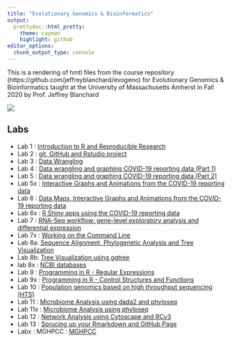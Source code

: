 ```yaml
---
title: "Evolutionary Genomics & Bioinformatics"
output:
  prettydoc::html_pretty:
    theme: cayman
    highlight: github
editor_options: 
  chunk_output_type: console
---
```


This is a rendering of hmtl files from the course repository  (https://github.com/jeffreyblanchard/evogeno) for Evolutionary Genomics & Bioinformatics taught at the University of Massachusetts Amherst in Fall 2020 by Prof. Jeffrey Blanchard

![](images/HF_portrait3.png)

## Labs

* Lab 1 : [Introduction to R and Reproducible Research](EvoGeno_Lab1.html)
* Lab 2 : [git, GitHub and Rstudio project](EvoGeno_Lab2_GitHub.html)
* Lab 3 : [Data Wrangling](EvoGeno_Lab3_Data_Wrangling.html)
* Lab 4 : [Data wrangling and graphing COVID-19 reporting data (Part 1)](EvoGeno_Lab4_covid.html)
* Lab 5 : [Data wrangling and graphing COVID-19 reporting data (Part 2)](EvoGeno_Lab5_covid.html)
* Lab 5x : [Interactive Graphs and Animations from the COVID-19 reporting data](EvoGeno_Lab5x_interactive_graphs.html)
* Lab 6 : [Data Maps, Interactive Graphs and Animations from the COVID-19 reporting data](EvoGeno_Lab6_maps.html)
* Lab 6x : [R Shiny apps using the COVID-19 reporting data](EvoGeno_Lab6x_Shiny.html)
* Lab 7 : [RNA-Seq workflow: gene-level exploratory analysis and differential expression](EvoGeno_Lab7_rnaseq.html)
* Lab 7x : [Working on the Command Line](EvoGeno_Lab7x_cmd.html)
* Lab 8a: [Sequence Alignment, Phylogenetic Analysis and Tree Visualization](EvoGeno_Lab8_phylogenetic.html)
* Lab 8b: [Tree Visualization using ggtree](ggtree_tutorial.html)
* lab 8x : [NCBI databases](EvoGeno_Lab8x_blast_msa.html)
* Lab 9 : [Programming in R - Regular Expressions](EvoGeno_Lab9_stringr.html)
* Lab 9x : [Programming in R - Control Structures and Functions](EvoGeno_Lab9x_progR_loops.html)
* Lab 10 : [Population genomics based on high throughput sequencing (HTS)](EvoGeno_Lab10_SNP.html)
* Lab 11 : [Microbiome Analysis using dada2 and phyloseq](EvoGeno_Lab11_dada2.html)
* Lab 11x : [Microbiome Analysis using phyloseq](EvoGeno_Lab11x_phyloseq.html)
* Lab 12 : [Network Analysis using Cytoscape and RCy3](EvoGeno_Lab12_cytoscape.html)
* Lab 13 : [Sprucing up your Rmarkdown and GitHub Page](EvoGeno_Lab13_pretty.html)
* Labx : MGHPCC : [MGHPCC](EvoGeno_Labx_MGHPCC.html)
